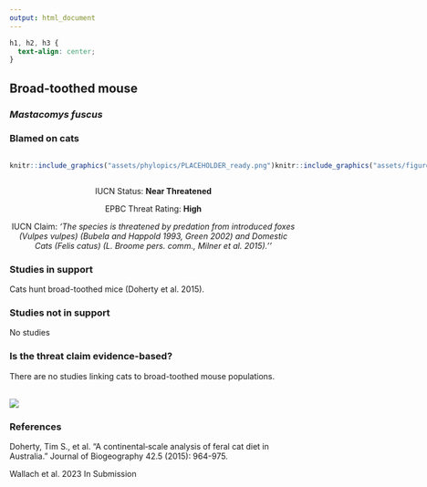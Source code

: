 ```yaml
---
output: html_document
---
```

```css
h1, h2, h3 {
  text-align: center;
}
```

## **Broad-toothed mouse**
### *Mastacomys fuscus*
### Blamed on cats

:::: {style="display: flex;"}

::: {}
  ```r
  knitr::include_graphics("assets/phylopics/PLACEHOLDER_ready.png")
  ```
:::

::: {}

:::

::: {}
  ```r
  knitr::include_graphics("assets/figures/Map_Cat_Mastacomys fuscus.png")
  ```
:::

::::
<center>
IUCN Status: **Near Threatened**

EPBC Threat Rating: **High**

IUCN Claim: *'The species is threatened by predation from introduced foxes (Vulpes vulpes) (Bubela and Happold 1993, Green 2002) and Domestic Cats (Felis catus) (L. Broome pers. comm., Milner et al. 2015).''*

</center>

### Studies in support

Cats hunt broad-toothed mice (Doherty et al. 2015).

### Studies not in support

No studies

### Is the threat claim evidence-based?

There are no studies linking cats to broad-toothed mouse populations.
<br>
<br>

![](assets/figures/Main_Evidence_Cat_Mastacomys fuscus.png)

### References

Doherty, Tim S., et al. "A continental‐scale analysis of feral cat diet in Australia." Journal of Biogeography 42.5 (2015): 964-975.

Wallach et al. 2023 In Submission

